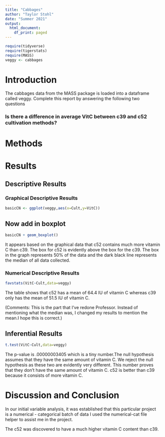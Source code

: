 ```yaml
---
title: "Cabbages"
author: "Taylor Stohl"
date: "Summer 2021"
output:
  html_document:
    df_print: paged
---
```


```r
require(tidyverse)
require(tigerstats)
require(MASS)
veggy <- cabbages
```

# Introduction

<!--In this section you explain what you are trying to show.  Where did the data come from?  What is the research or other question you are trying to answer?!-->
 The cabbages data from the MASS package is loaded into a dataframe called veggy. Complete this report by answering the following two questions  
 
### Is there a difference in average VitC between c39 and c52 cultivation methods?  

# Methods

<!--Decide on your methods:  use "variable analysis" or other appropriate descriptors.  Make sure to choose at least one graphical method and at least one numerical method.!-->

# Results

<!--Divide this section into two sub-sections:  One for your descriptive  results and one for your inferential results.!-->

## Descriptive Results

### Graphical Descriptive Results

<!--Graphical results here.  Make sure to show your code.  Provide appropriate labels for axes, giving units if possible, and provide a good title for the graph, too.  Use the graphical results to describe the patterns if any that exist in the data as focused toward the research question!-->

```r
basicCN <- ggplot(veggy,aes(x=Cult,y=VitC))
```
## Now add in boxplot

```r
basicCN + geom_boxplot()
```
  
  
  It appears  based on the graphical data that c52 contains much more vitamin C than c39. The box for c52 is evidently above the box for the c39. The box in the graph represents 50% of the data and the dark black line represents the median of all data collected.
  

### Numerical Descriptive Results


<!--Numerical results go here. Use the numerical results to describe the patterns if any that exist in the data as focused toward the research question!-->



```r
favstats(VitC~Cult,data=veggy)
```
 
 The table shows that c52 has a mean of 64.4 IU of vitamin C whereas c39 only has the mean of 51.5 IU of vitamin C.

(Comments: This is the part that I've redone Professor. Instead of mentioning what the median was, I changed my results to mention the mean.I hope this is correct.)

## Inferential Results

<!--State hypothesis clearly.  Make sure your discussion of the inferential test covers all the aspects that the test output produces, such as test statistic, p-value etc.  Make a decision about the null hypothesis, explain the assumptions on which the selected test/procedure was based, and why the chosen procedure satisfies the assumptions and is appropriate to answer the research question!-->

  
```r
t.test(VitC~Cult,data=veggy)
```
The p-value is .00000003405 which is a tiny number.The null hypothesis assumes that they have the same amount of vitamin C. We reject the null hypothesis as these two are evidently very different. This number proves that they don't have the same amount of vitamin C. c52 is better than c39 because it consists of more vitamin C.



# Discussion and Conclusion

<!--Discussion and conclusion here.  If you found a relationship be sure to consider whether the relationship occurs because one of the variavbles causes the other, or whether they perhasps are related for some other reason.  Watch the chapter 6 videos from the GeorgeTown videos collection.!-->

In our initial variable analysis, it was established that this particular project is a numerical - categorical batch of data I used the numerical-cat file helper to assist me in the project.

The c52 was discovered to have a much higher vitamin C content than c39.
